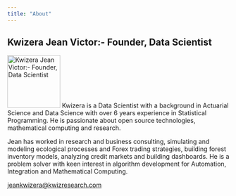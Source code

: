 ```yaml
---
title: "About"
---
```


<h2> Kwizera Jean Victor:- Founder, Data Scientist</h2> 

<div> <img src="images/kwizera.jpeg" title="Kwizera Jean Victor:- Founder, Data Scientist" float=right width=120></img>
Kwizera is a Data Scientist with a background in Actuarial Science and Data Science with over 6 years experience in Statistical Programming. He is passionate about open source technologies, mathematical computing and research. 

Jean has worked in research and business consulting, simulating and modeling ecological processes and Forex trading strategies, building forest inventory models, analyzing credit markets and building dashboards. He is a problem solver with keen interest in algorithm development for Automation, Integration and Mathematical Computing. 

<a href="mailto: jeankwizera@kwizresearch.com">jeankwizera@kwizresearch.com</a>
</div>
